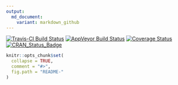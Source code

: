 ```yaml
---
output:
  md_document:
    variant: markdown_github
---
```


[![Travis-CI Build Status](https://travis-ci.org/<USERNAME>/<REPO>.svg?branch=master)](https://travis-ci.org/<USERNAME>/<REPO>)
[![AppVeyor Build Status](https://ci.appveyor.com/api/projects/status/github/<USERNAME>/<REPO>?branch=master&svg=true)](https://ci.appveyor.com/project/<USERNAME>/<REPO>)
[![Coverage Status](https://img.shields.io/codecov/c/github/<USERNAME>/<REPO>/master.svg)](https://codecov.io/github/<USERNAME>/<REPO>?branch=master)
[![CRAN_Status_Badge](http://www.r-pkg.org/badges/version/fbprstages)](http://cran.r-project.org/package=fbprstages)
```r
knitr::opts_chunk$set(
  collapse = TRUE,
  comment = "#>",
  fig.path = "README-"
)
```
